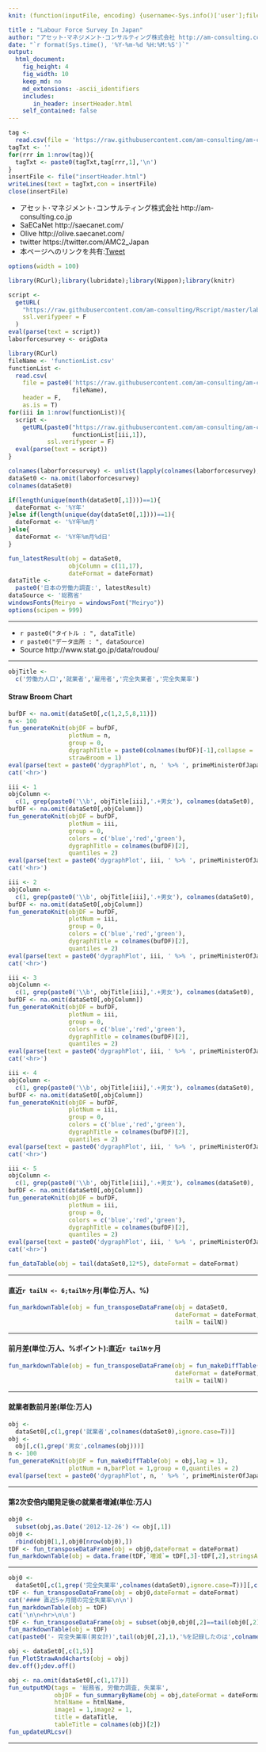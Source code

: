```yaml
---
knit: (function(inputFile, encoding) {username<-Sys.info()['user'];fileName<-'defaultPath.csv';pathToFile <-paste0('C:/Users/', username,'/Desktop/pathToCSV/');setwd(pathToFile);buf0<-read.csv(fileName,header = F,skip = 0,stringsAsFactor = F,check.names = F,fileEncoding = 'utf-8');timeStamp<-format(Sys.time(),'%Y%m%d%H%M%S');htmlName<-'LabourForceSurveyInJapan';rmarkdown::render(inputFile, encoding = encoding, output_file = paste0('C:/Users/',username,buf0[2,1],'charts/','am-consulting.co.jp-',htmlName,'.html')) })

title : "Labour Force Survey In Japan"
author: "アセット･マネジメント･コンサルティング株式会社 http://am-consulting.co.jp"
date: "`r format(Sys.time(), '%Y-%m-%d %H:%M:%S')`"
output: 
  html_document:
    fig_height: 4
    fig_width: 10
    keep_md: no
    md_extensions: -ascii_identifiers 
    includes:
       in_header: insertHeader.html
    self_contained: false
---
```


```r
tag <-
  read.csv(file = 'https://raw.githubusercontent.com/am-consulting/am-consulting.github.io/master/components/insertHeader.csv',header = F,fileEncoding = 'UTF8')
tagTxt <- ''
for(rrr in 1:nrow(tag)){
  tagTxt <- paste0(tagTxt,tag[rrr,1],'\n')
}
insertFile <- file("insertHeader.html")
writeLines(text = tagTxt,con = insertFile)
close(insertFile)
```

<style>.main-container {max-width : 1000px;}</style>

- アセット･マネジメント･コンサルティング株式会社 http://am-consulting.co.jp
- SaECaNet http://saecanet.com/
- Olive http://olive.saecanet.com/
- twitter https://twitter.com/AMC2_Japan
- 本ページへのリンクを共有:<a href="https://twitter.com/share" class="twitter-share-button" data-via="AMC2_Japan" data-size="large">Tweet</a> <script>!function(d,s,id){var js,fjs=d.getElementsByTagName(s)[0],p=/^http:/.test(d.location)?'http':'https';if(!d.getElementById(id)){js=d.createElement(s);js.id=id;js.src=p+'://platform.twitter.com/widgets.js';fjs.parentNode.insertBefore(js,fjs);}}(document, 'script', 'twitter-wjs');</script>

```r
options(width = 100)
```

```r
library(RCurl);library(lubridate);library(Nippon);library(knitr)
```

```r
script <-
  getURL(
    "https://raw.githubusercontent.com/am-consulting/Rscript/master/laborForceSurveyofJapan.r",
    ssl.verifypeer = F
  )
eval(parse(text = script))
laborforcesurvey <- origData
```

```r
library(RCurl)
fileName <- 'functionList.csv'
functionList <-
  read.csv(
    file = paste0('https://raw.githubusercontent.com/am-consulting/am-consulting.github.io/master/csv/',
                  fileName),
    header = F,
    as.is = T)
for(iii in 1:nrow(functionList)){
  script <- 
    getURL(paste0("https://raw.githubusercontent.com/am-consulting/am-consulting.github.io/master/", 
                  functionList[iii,1]),
           ssl.verifypeer = F)
  eval(parse(text = script))
}
```

```r
colnames(laborforcesurvey) <- unlist(lapply(colnames(laborforcesurvey),zen2han))
dataSet0 <- na.omit(laborforcesurvey)
colnames(dataSet0)
```

```r
if(length(unique(month(dataSet0[,1])))==1){
  dateFormat <- '%Y年'
}else if(length(unique(day(dataSet0[,1])))==1){
  dateFormat <- '%Y年%m月'
}else{
  dateFormat <- '%Y年%m月%d日'
}
```

```r
fun_latestResult(obj = dataSet0,
                 objColumn = c(11,17),
                 dateFormat = dateFormat)
dataTitle <- 
  paste0('日本の労働力調査:', latestResult)
dataSource <- '総務省'
windowsFonts(Meiryo = windowsFont("Meiryo"))
options(scipen = 999)
```

***

- `r paste0("タイトル : ", dataTitle)`
- `r paste0("データ出所 : ", dataSource)`
- Source http://www.stat.go.jp/data/roudou/

***

```r
objTitle <- 
  c('労働力人口','就業者','雇用者','完全失業者','完全失業率')
```

#### Straw Broom Chart

```r
bufDF <- na.omit(dataSet0[,c(1,2,5,8,11)])
n <- 100
fun_generateKnit(objDF = bufDF, 
                 plotNum = n, 
                 group = 0, 
                 dygraphTitle = paste0(colnames(bufDF)[-1],collapse = '×'),
                 strawBroom = 1)
eval(parse(text = paste0('dygraphPlot', n, ' %>% ', primeMinisterOfJapan_dygraph)))
cat('<hr>')

```

```r
iii <- 1
objColumn <- 
  c(1, grep(paste0('\\b', objTitle[iii],'.+男女'), colnames(dataSet0), ignore.case = T))
bufDF <- na.omit(dataSet0[,objColumn])
fun_generateKnit(objDF = bufDF, 
                 plotNum = iii, 
                 group = 0, 
                 colors = c('blue','red','green'), 
                 dygraphTitle = colnames(bufDF)[2],
                 quantiles = 2)
eval(parse(text = paste0('dygraphPlot', iii, ' %>% ', primeMinisterOfJapan_dygraph)))
cat('<hr>')
```

```r
iii <- 2
objColumn <- 
  c(1, grep(paste0('\\b', objTitle[iii],'.+男女'), colnames(dataSet0), ignore.case = T))
bufDF <- na.omit(dataSet0[,objColumn])
fun_generateKnit(objDF = bufDF, 
                 plotNum = iii, 
                 group = 0, 
                 colors = c('blue','red','green'), 
                 dygraphTitle = colnames(bufDF)[2],
                 quantiles = 2)
eval(parse(text = paste0('dygraphPlot', iii, ' %>% ', primeMinisterOfJapan_dygraph)))
cat('<hr>')
```

```r
iii <- 3
objColumn <- 
  c(1, grep(paste0('\\b', objTitle[iii],'.+男女'), colnames(dataSet0), ignore.case = T))
bufDF <- na.omit(dataSet0[,objColumn])
fun_generateKnit(objDF = bufDF, 
                 plotNum = iii, 
                 group = 0, 
                 colors = c('blue','red','green'), 
                 dygraphTitle = colnames(bufDF)[2],
                 quantiles = 2)
eval(parse(text = paste0('dygraphPlot', iii, ' %>% ', primeMinisterOfJapan_dygraph)))
cat('<hr>')
```

```r
iii <- 4
objColumn <- 
  c(1, grep(paste0('\\b', objTitle[iii],'.+男女'), colnames(dataSet0), ignore.case = T))
bufDF <- na.omit(dataSet0[,objColumn])
fun_generateKnit(objDF = bufDF, 
                 plotNum = iii, 
                 group = 0, 
                 colors = c('blue','red','green'), 
                 dygraphTitle = colnames(bufDF)[2],
                 quantiles = 2)
eval(parse(text = paste0('dygraphPlot', iii, ' %>% ', primeMinisterOfJapan_dygraph)))
cat('<hr>')
```

```r
iii <- 5
objColumn <- 
  c(1, grep(paste0('\\b', objTitle[iii],'.+男女'), colnames(dataSet0), ignore.case = T))
bufDF <- na.omit(dataSet0[,objColumn])
fun_generateKnit(objDF = bufDF, 
                 plotNum = iii, 
                 group = 0, 
                 colors = c('blue','red','green'), 
                 dygraphTitle = colnames(bufDF)[2],
                 quantiles = 2)
eval(parse(text = paste0('dygraphPlot', iii, ' %>% ', primeMinisterOfJapan_dygraph)))
cat('<hr>')
```

```r
fun_dataTable(obj = tail(dataSet0,12*5), dateFormat = dateFormat)
```

***
#### 直近`r tailN <- 6;tailN`ヶ月(単位:万人、%)

```r
fun_markdownTable(obj = fun_transposeDataFrame(obj = dataSet0,
                                               dateFormat = dateFormat,
                                               tailN = tailN))
```

***
#### 前月差(単位:万人、%ポイント):直近`r tailN`ヶ月

```r
fun_markdownTable(obj = fun_transposeDataFrame(obj = fun_makeDiffTable(obj = dataSet0),
                                               dateFormat = dateFormat,
                                               tailN = tailN))
```

***
#### 就業者数前月差(単位:万人)

```r
obj <- 
  dataSet0[,c(1,grep('就業者',colnames(dataSet0),ignore.case=T))]
obj <- 
  obj[,c(1,grep('男女',colnames(obj)))]
n <- 100
fun_generateKnit(objDF = fun_makeDiffTable(obj = obj,lag = 1),
                 plotNum = n,barPlot = 1,group = 0,quantiles = 2)
eval(parse(text = paste0('dygraphPlot', n, ' %>% ', primeMinisterOfJapan_dygraph)))
```

***
#### 第2次安倍内閣発足後の就業者増減(単位:万人)

```r
obj0 <- 
  subset(obj,as.Date('2012-12-26') <= obj[,1])
obj0 <-
  rbind(obj0[1,],obj0[nrow(obj0),])
tDF <- fun_transposeDataFrame(obj = obj0,dateFormat = dateFormat)
fun_markdownTable(obj = data.frame(tDF,`増減`= tDF[,3]-tDF[,2],stringsAsFactors = F,check.names = F))
```

***

```r
obj0 <- 
  dataSet0[,c(1,grep('完全失業率',colnames(dataSet0),ignore.case=T))][,c(1,2)]
tDF <- fun_transposeDataFrame(obj = obj0,dateFormat = dateFormat)
cat('#### 直近5ヶ月間の完全失業率\n\n')
fun_markdownTable(obj = tDF)
cat('\n\n<hr>\n\n')
tDF <- fun_transposeDataFrame(obj = subset(obj0,obj0[,2]==tail(obj0[,2],1)),tailN = 2,dateFormat = dateFormat)
fun_markdownTable(obj = tDF)
cat(paste0('- 完全失業率(男女計)',tail(obj0[,2],1),'%を記録したのは',colnames(tDF)[2],'以来'))
```

```r
obj <- dataSet0[,c(1,5)]
fun_PlotStrawAnd4charts(obj = obj)
dev.off();dev.off()
```

```r
obj <- na.omit(dataSet0[,c(1,17)])
fun_outputMD(tags = '総務省, 労働力調査, 失業率',
             objDF = fun_summaryByName(obj = obj,dateFormat = dateFormat),
             htmlName = htmlName,
             image1 = 1,image2 = 1,
             title = dataTitle,
             tableTitle = colnames(obj)[2])
fun_updateURLcsv()
```

***
<script>MakeNegative();</script>
<script>
  (function(i,s,o,g,r,a,m){i['GoogleAnalyticsObject']=r;i[r]=i[r]||function(){
  (i[r].q=i[r].q||[]).push(arguments)},i[r].l=1*new Date();a=s.createElement(o),
  m=s.getElementsByTagName(o)[0];a.async=1;a.src=g;m.parentNode.insertBefore(a,m)
  })(window,document,'script','https://www.google-analytics.com/analytics.js','ga');

  ga('create', 'UA-3077339-5', 'auto');
  ga('send', 'pageview');

</script>
